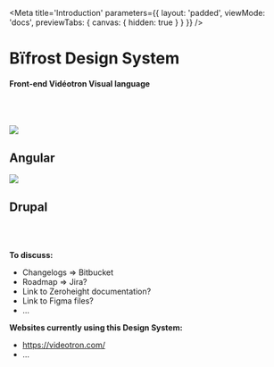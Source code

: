
<Meta
    title='Introduction'
    parameters={{ 
        layout: 'padded', 
        viewMode: 'docs',
        previewTabs: { canvas: { hidden: true } }
    }}
/>

<ImageBackground 
    src='/assets/images/background.png'
    role='decoration' 
/>

<div style={{marginTop: '10rem'}}>

# Bïfrost Design System
#### Front-end Vidéotron Visual language

<br /><br />

<Stack>

<TileLink href='/?path=/docs/implementation-angular--page'>
    <Image src='/assets/logo/angular.svg' />
    <h2>Angular</h2>
</TileLink>

<TileLink href='/?path=/docs/implementation-drupal--page'>
    <Image src='/assets/logo/drupal.svg' />
    <h2>Drupal</h2>
</TileLink>

</Stack>

<br /><br />

**To discuss:**
- Changelogs => Bitbucket
- Roadmap => Jira?
- Link to Zeroheight documentation?
- Link to Figma files?
- ...

**Websites currently using this Design System:**
- https://videotron.com/
- ...

</div>